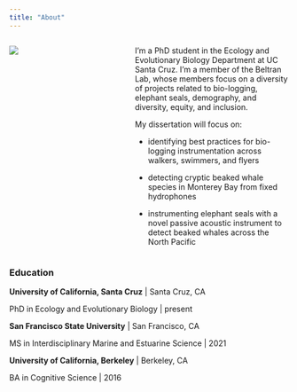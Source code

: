 ```yaml
---
title: "About"
---
```


::: columns
::: {.column width="35%"}
![](img/allison_tag.JPEG)
:::

::: {.column width="5%"}
:::

::: {.column width="60%"}
I'm a PhD student in the Ecology and Evolutionary Biology Department at UC Santa Cruz. I'm a member of the Beltran Lab, whose members focus on a diversity of projects related to bio-logging, elephant seals, demography, and diversity, equity, and inclusion.

My dissertation will focus on:

-   identifying best practices for bio-logging instrumentation across walkers, swimmers, and flyers

-   detecting cryptic beaked whale species in Monterey Bay from fixed hydrophones

-   instrumenting elephant seals with a novel passive acoustic instrument to detect beaked whales across the North Pacific
:::
:::

### Education

**University of California, Santa Cruz** \| Santa Cruz, CA

PhD in Ecology and Evolutionary Biology \| present

**San Francisco State University** \| San Francisco, CA

MS in Interdisciplinary Marine and Estuarine Science \| 2021

**University of California, Berkeley** \| Berkeley, CA

BA in Cognitive Science \| 2016
